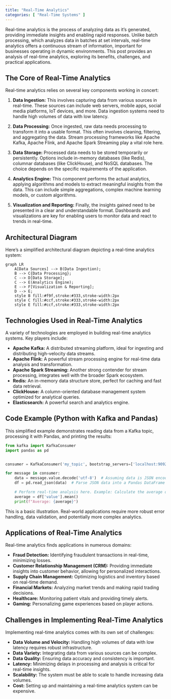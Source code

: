 ```yaml
---
title: "Real-Time Analytics"
categories: [ "Real-Time Systems" ]
---
```


Real-time analytics is the process of analyzing data as it's generated, providing immediate insights and enabling rapid responses. Unlike batch processing, which analyzes data in batches at set intervals, real-time analytics offers a continuous stream of information, important for businesses operating in dynamic environments. This post provides an analysis of real-time analytics, exploring its benefits, challenges, and practical applications.

## The Core of Real-Time Analytics

Real-time analytics relies on several key components working in concert:

1.  **Data Ingestion:** This involves capturing data from various sources in real-time. These sources can include web servers, mobile apps, social media platforms, IoT devices, and more. Data ingestion systems need to handle high volumes of data with low latency.

2.  **Data Processing:** Once ingested, raw data needs processing to transform it into a usable format. This often involves cleaning, filtering, and aggregating the data. Stream processing frameworks like Apache Kafka, Apache Flink, and Apache Spark Streaming play a vital role here.

3.  **Data Storage:** Processed data needs to be stored temporarily or persistently. Options include in-memory databases (like Redis), columnar databases (like ClickHouse), and NoSQL databases. The choice depends on the specific requirements of the application.

4.  **Analytics Engine:** This component performs the actual analytics, applying algorithms and models to extract meaningful insights from the data. This can include simple aggregations, complex machine learning models, or custom algorithms.

5.  **Visualization and Reporting:** Finally, the insights gained need to be presented in a clear and understandable format. Dashboards and visualizations are key for enabling users to monitor data and react to trends in real-time.

## Architectural Diagram

Here's a simplified architectural diagram depicting a real-time analytics system:

```mermaid
graph LR
    A[Data Sources] --> B(Data Ingestion);
    B --> C{Data Processing};
    C --> D[Data Storage];
    C --> E(Analytics Engine);
    E --> F[Visualization & Reporting];
    D --> E;
    style B fill:#f9f,stroke:#333,stroke-width:2px
    style C fill:#ccf,stroke:#333,stroke-width:2px
    style E fill:#ccf,stroke:#333,stroke-width:2px
```

## Technologies Used in Real-Time Analytics

A variety of technologies are employed in building real-time analytics systems. Key players include:

-   **Apache Kafka:** A distributed streaming platform, ideal for ingesting and distributing high-velocity data streams.
-   **Apache Flink:** A powerful stream processing engine for real-time data analysis and transformation.
-   **Apache Spark Streaming:** Another strong contender for stream processing, integrates well with the broader Spark ecosystem.
-   **Redis:** An in-memory data structure store, perfect for caching and fast data retrieval.
-   **ClickHouse:** A column-oriented database management system optimized for analytical queries.
-   **Elasticsearch:** A powerful search and analytics engine.

## Code Example (Python with Kafka and Pandas)

This simplified example demonstrates reading data from a Kafka topic, processing it with Pandas, and printing the results:

``` python
from kafka import KafkaConsumer
import pandas as pd


consumer = KafkaConsumer('my_topic', bootstrap_servers=['localhost:9092'])

for message in consumer:
    data = message.value.decode('utf-8')  # Assuming data is JSON encoded
    df = pd.read_json(data)  # Parse JSON data into a Pandas DataFrame

    # Perform real-time analysis here. Example: Calculate the average of a column
    average = df['value'].mean()
    print(f"Average: {average}")
```

This is a basic illustration. Real-world applications require more robust error handling, data validation, and potentially more complex analytics.

## Applications of Real-Time Analytics

Real-time analytics finds applications in numerous domains:

-   **Fraud Detection:** Identifying fraudulent transactions in real-time, minimizing losses.
-   **Customer Relationship Management (CRM):** Providing immediate insights into customer behavior, allowing for personalized interactions.
-   **Supply Chain Management:** Optimizing logistics and inventory based on real-time demand.
-   **Financial Markets:** Analyzing market trends and making rapid trading decisions.
-   **Healthcare:** Monitoring patient vitals and providing timely alerts.
-   **Gaming:** Personalizing game experiences based on player actions.

## Challenges in Implementing Real-Time Analytics

Implementing real-time analytics comes with its own set of challenges:

-   **Data Volume and Velocity:** Handling high volumes of data with low latency requires robust infrastructure.
-   **Data Variety:** Integrating data from various sources can be complex.
-   **Data Quality:** Ensuring data accuracy and consistency is important.
-   **Latency:** Minimizing delays in processing and analysis is critical for real-time insights.
-   **Scalability:** The system must be able to scale to handle increasing data volumes.
-   **Cost:** Setting up and maintaining a real-time analytics system can be expensive.